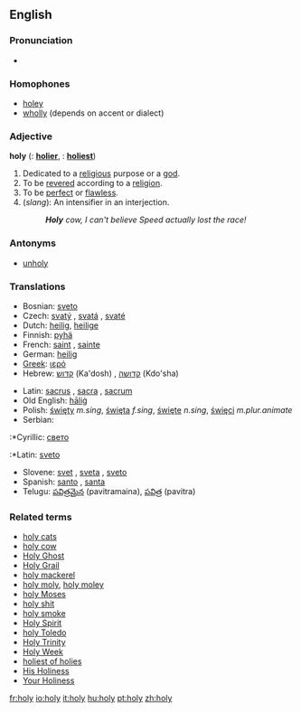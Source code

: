 ==English==

===Pronunciation===
*{{audio|en-us-holy.ogg|Audio (US)}}

===Homophones===
*[[holey]]
*[[wholly]] (depends on accent or dialect)

===Adjective===
'''holy'''  ({{compar}}: '''[[holier]]''', {{superl}}: '''[[holiest]]''')

# Dedicated to a [[religious]] purpose or a [[god]].
# To be [[revered]] according to a [[religion]].
# To be [[perfect]] or [[flawless]].
# (''slang''): An intensifier in an interjection.
#: '''''Holy''' cow, I can't believe Speed actually lost the race!''

===Antonyms===
*[[unholy]]

===Translations===
{{top}}
*Bosnian: [[sveto]] {{n}}
*Czech: [[svatý]] {{m}}, [[svatá]] {{f}}, [[svaté]] {{n}}
*Dutch: [[heilig]], [[heilige]]
*Finnish: [[pyhä]]
*French: [[saint]] {{m}}, [[sainte]] {{f}}
*German: [[heilig]]
*[[Greek]]: [[ιερό]]
*Hebrew: [[קדוש]] (Ka'dosh) {{m}}, [[קדושה]] (Kdo'sha) {{f}}
{{mid}}
*Latin: [[sacrus]] {{m}}, [[sacra]] {{f}}, [[sacrum]] {{n}}
*Old English: [[halig|hāliġ]]
*Polish: [[święty]] ''m.sing'', [[święta]] ''f.sing'', [[święte]] ''n.sing'', [[święci]] ''m.plur.animate''
*Serbian:
:*Cyrillic: [[свето]] {{n}}
:*Latin: [[sveto]] {{n}}
*Slovene: [[svet]] {{m}}, [[sveta]] {{f}}, [[sveto]] {{n}}
*Spanish: [[santo]] {{m}}, [[santa]] {{f}}
*Telugu: [[పవిత్రమైన]] (pavitramaina), [[పవిత్ర]] (pavitra)
{{bottom}}

===Related terms===
*[[holy cats]]
*[[holy cow]]
*[[Holy Ghost]]
*[[Holy Grail]]
*[[holy mackerel]]
*[[holy moly]], [[holy moley]]
*[[holy Moses]]
*[[holy shit]]
*[[holy smoke]]
*[[Holy Spirit]]
*[[holy Toledo]]
*[[Holy Trinity]]
*[[Holy Week]]
*[[holiest of holies]]
*[[His Holiness]]
*[[Your Holiness]]

[[fr:holy]]
[[io:holy]]
[[it:holy]]
[[hu:holy]]
[[pt:holy]]
[[zh:holy]]
